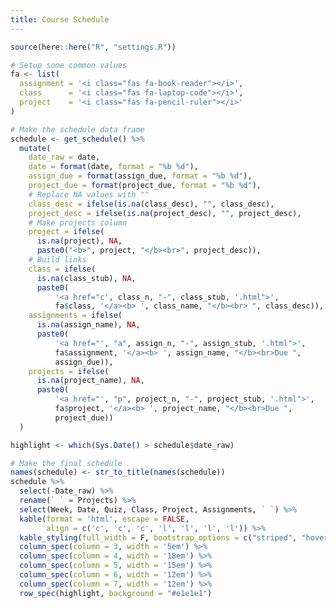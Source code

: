 ```yaml
---
title: Course Schedule
---
```


```r
source(here::here("R", "settings.R"))
```

```r
# Setup some common values
fa <- list(
  assignment = '<i class="fas fa-book-reader"></i>',
  class      = '<i class="fas fa-laptop-code"></i>',
  project    = '<i class="fas fa-pencil-ruler"></i>'
)

# Make the schedule data frame
schedule <- get_schedule() %>%
  mutate(
    date_raw = date,
    date = format(date, format = "%b %d"),
    assign_due = format(assign_due, format = "%b %d"),
    project_due = format(project_due, format = "%b %d"),
    # Replace NA values with ""
    class_desc = ifelse(is.na(class_desc), "", class_desc),
    project_desc = ifelse(is.na(project_desc), "", project_desc),
    # Make projects column
    project = ifelse(
      is.na(project), NA,
      paste0("<b>", project, "</b><br>", project_desc)),
    # Build links
    class = ifelse(
      is.na(class_stub), NA,
      paste0(
          '<a href="c', class_n, "-", class_stub, '.html">',
          fa$class, '</a><b> ', class_name, "</b><br> ", class_desc)),
    assignments = ifelse(
      is.na(assign_name), NA,
      paste0(
          '<a href="', "a", assign_n, "-", assign_stub, '.html">',
          fa$assignment, '</a><b> ', assign_name, "</b><br>Due ",
          assign_due)),
    projects = ifelse(
      is.na(project_name), NA,
      paste0(
          '<a href="', "p", project_n, "-", project_stub, '.html">',
          fa$project, '</a><b> ', project_name, "</b><br>Due ",
          project_due))
  )

highlight <- which(Sys.Date() > schedule$date_raw)
```

:::{.column-page}

```r
# Make the final schedule
names(schedule) <- str_to_title(names(schedule))
schedule %>%
  select(-Date_raw) %>% 
  rename(` ` = Projects) %>%
  select(Week, Date, Quiz, Class, Project, Assignments, ` `) %>%
  kable(format = 'html', escape = FALSE,
        align = c('c', 'c', 'c', 'l', 'l', 'l', 'l')) %>%
  kable_styling(full_width = F, bootstrap_options = c("striped", "hover")) %>%
  column_spec(column = 3, width = '5em') %>%
  column_spec(column = 4, width = '18em') %>%
  column_spec(column = 5, width = '15em') %>%
  column_spec(column = 6, width = '12em') %>%
  column_spec(column = 7, width = '12em') %>%
  row_spec(highlight, background = "#e1e1e1")
```
:::
